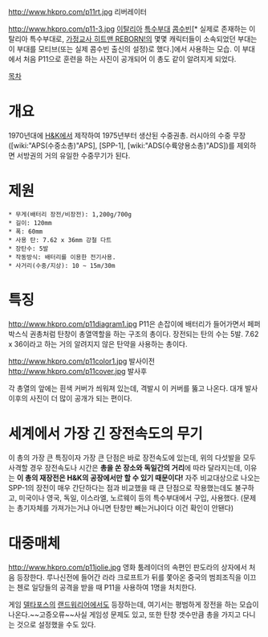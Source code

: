 http://www.hkpro.com/p11rt.jpg
리버레이터

http://www.hkpro.com/p11-3.jpg
[[이탈리아]] [[특수부대]] [[콤수빈]][* 실제로 존재하는 이탈리아 특수부대로, [[가정교사 히트맨 REBORN!]]의 몇몇 캐릭터들이 소속되었던 부대는 이 부대를 모티브(또는 실제 콤수빈 출신의 설정)로 했다.]에서 사용하는 모습. 이 부대에서 처음 P11으로 훈련을 하는 사진이 공개되어 이 총도 같이 알려지게 되었다.


[[목차]]

= 개요 =
1970년대에 [[H&K]]에서 제작하여 1975년부터 생산된 수중권총. 러시아의 수중 무장([wiki:"APS(수중소총)"APS], [SPP-1], [wiki:"ADS(수륙양용소총)"ADS])를 제외하면 서방권의 거의 유일한 수중무기가 된다.

= 제원 =

 * 무게(배터리 장전/비장전): 1,200g/700g 
 * 길이: 120mm
 * 폭: 60mm
 * 사용 탄: 7.62 x 36mm 강철 다트
 * 장탄수: 5발
 * 작동방식: 배터리를 이용한 전기사용.
 * 사거리(수중/지상): 10 ~ 15m/30m 

= 특징 =

http://www.hkpro.com/p11diagram1.jpg
P11은 손잡이에 배터리가 들어가면서 페퍼박스식 권총처럼 탄창이 총열역할을 하는 구조의 총이다. 
장전되는 탄의 수는 5발. 7.62 x 36이라고 하는 거의 알려지지 않은 탄약을 사용하는 총이다.

http://www.hkpro.com/p11color1.jpg
발사이전
http://www.hkpro.com/p11cover.jpg
발사후

각 총열의 앞에는 흰색 커버가 씌워져 있는데, 격발시 이 커버를 뚫고 나온다. 대개 발사이후의 사진이 더 많이 공개가 되는 편이다. 

= 세계에서 가장 긴 장전속도의 무기 =

이 총의 가장 큰 특징이자 가장 큰 단점은 바로 장전속도에 있는데, 위의 다섯발을 모두 사격할 경우 장전속도나 시간은 '''총을 쏜 장소와 독일간의 거리'''에 따라 달라지는데, 이유는 '''이 총의 재장전은 H&K의 공장에서만 할 수 있기 때문이다!''' 자주 비교대상으로 나오는 SPP-1의 장전이 매우 간단하다는 점과 비교했을 때 큰 단점으로 작용했는데도 불구하고, 미국이나 영국, 독일, 이스라엘, 노르웨이 등의 특수부대에서 구입, 사용했다.
(문제는 총기자체를 가져가는거냐 
아니면 탄창만 빼는거냐이다 이건 확인이 안됀다)


= 대중매체 =
http://www.hkpro.com/p11jolie.jpg
영화 툼레이더의 속편인 판도라의 상자에서 처음 등장한다. 루나신전에 들어간 라라 크로프트가 뒤를 쫓아온 중국의 범죄조직을 이끄는 첸로 일당들의 공격을 받을 때 P11을 사용하여 1명을 처치한다.

게임 [[델타 포스|델타포스]]의 [[랜드워리어]]에서도 등장하는데, 여기서는 평범하게 장전을 하는 모습이 나온다.~~고증오류~~사실 게임성 문제도 있고, 또한 탄창 갯수만큼 총을 가지고 다니는 것으로 설정했을 수도 있다.
